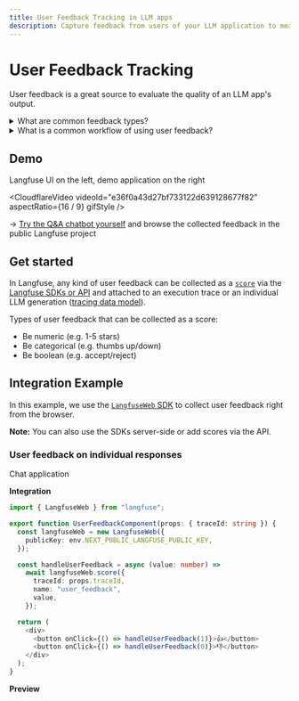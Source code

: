 ```yaml
---
title: User Feedback Tracking in LLM apps
description: Capture feedback from users of your LLM application to measure overall quality and establish a baseline for your automated evaluations.
---
```



# User Feedback Tracking

User feedback is a great source to evaluate the quality of an LLM app's output.

<details>
<summary>What are common feedback types?</summary>

Depending on the type of the application, there are different **types of feedback** that can be collected that vary in quality, detail, and quantity.

- **Explicit Feedback**: Directly prompt the user to give feedback, this can be a rating, a like, a dislike, a scale or a comment. While it is simple to implement, quality and quantity of the feedback is often low.
- **Implicit Feedback**: Measure the user's behavior, e.g., time spent on a page, click-through rate, accepting/rejecting a model-generated output. This type of feedback is more difficult to implement but is often more frequent and reliable.

</details>

<details>
<summary>What is a common workflow of using user feedback?</summary>

A common workflow is to:

1. Collection of feedback alongside LLM traces in Langfuse
   > Example: _Negative, Langfuse not included in response_
2. Browsing of all user feedback, especially when collecting comments from users
3. Identification of the root cause of the low-quality response (can be managed via [annotation queues](/docs/scores/annotation))
   > Example: _Docs on Langfuse integration are not included in embedding similarity search_

</details>

## Demo

Langfuse UI on the left, demo application on the right

<CloudflareVideo
  videoId="e36f0a43d27bf733122d639128677f82"
  aspectRatio={16 / 9}
  gifStyle
/>

→ [Try the Q&A chatbot yourself](/docs/demo) and browse the collected feedback in the public Langfuse project

## Get started

In Langfuse, any kind of user feedback can be collected as a [`score`](/docs/scores/data-model) via the [Langfuse SDKs or API](/docs/scores/custom) and attached to an execution trace or an individual LLM generation ([tracing data model](/docs/tracing)).

Types of user feedback that can be collected as a score:

- Be numeric (e.g. 1-5 stars)
- Be categorical (e.g. thumbs up/down)
- Be boolean (e.g. accept/reject)

## Integration Example

In this example, we use the [`LangfuseWeb` SDK](/docs/sdk/typescript/guide-web) to collect user feedback right from the browser.

**Note:** You can also use the SDKs server-side or add scores via the API.

<div className="mt-5 px-3 py-2 ring-1 rounded ring-gray-400">

<h3 className="text-xl font-bold">User feedback on individual responses</h3>
<span className="text-sm">Chat application</span>

<div className="mt-5 grid grid-cols-1 lg:grid-cols-2 gap-4">
<div className="flex-1">

**Integration**

<div className="text-xs mt-2">

```ts {1, 9, 17-18} filename="UserFeedbackComponent.tsx"
import { LangfuseWeb } from "langfuse";

export function UserFeedbackComponent(props: { traceId: string }) {
  const langfuseWeb = new LangfuseWeb({
    publicKey: env.NEXT_PUBLIC_LANGFUSE_PUBLIC_KEY,
  });

  const handleUserFeedback = async (value: number) =>
    await langfuseWeb.score({
      traceId: props.traceId,
      name: "user_feedback",
      value,
    });

  return (
    <div>
      <button onClick={() => handleUserFeedback(1)}>👍</button>
      <button onClick={() => handleUserFeedback(0)}>👎</button>
    </div>
  );
}
```

</div>

</div>
<div className="flex-1">

**Preview**

<FeedbackPreview />

</div>
</div>
</div>
